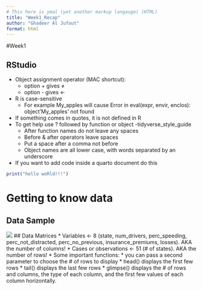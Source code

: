 ```yaml
---
# This here is ymal (yet another markup langauge) (HTML)
title: "Week1_Recap"
author: "Ghadeer Al Jufout"
format: html
---
```


#Week1 

## RStudio
* Object assignment operator (MAC shortcut):
  * option + gives ≠
  * option - gives <- 
* R is case-sensitive 
  * For example My_apples will cause Error in eval(expr, envir, enclos):                   object'My_apples' not found
* If something comes in quotes, it is not defined in R 
* To get help use ? followed by function or object 
-tidyverse_style_guide
  - After function names do not leave any spaces 
  - Before & after operators leave spaces 
  - Put a space after a comma not before
  - Object names are all lower case, with words separated by an underscore
* If you want to add code inside a quarto document do this
    
```r
print("hello woRld!!!")
```

# Getting to know data
## Data Sample
![](data_sample.png)
## Data Matrices
  * Variables <- 8 (state, num_drivers, perc_speeding, perc_not_distracted, perc_no_previous, insurance_premiums, losses). AKA the number of columns!
  * Cases or observations <- 51 (# of states). AKA the number of rows! 
* Some important functions:
  * you can pass a second parameter to choose the # of rows to display
  * head() displays the first few rows
  * tail() displays the last few rows
  * glimpse() displays the # of rows and columns, the type of each column, and the first few values of each column horizontally.
    